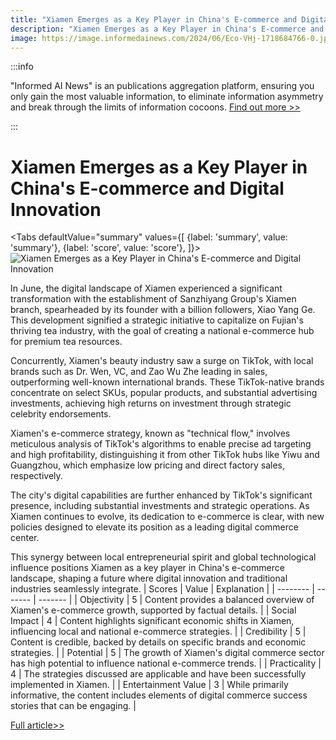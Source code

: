 ```yaml
---
title: "Xiamen Emerges as a Key Player in China's E-commerce and Digital Innovation"
description: "Xiamen Emerges as a Key Player in China's E-commerce and Digital Innovation"
image: https://image.informedainews.com/2024/06/Eco-VHj-1718684766-0.jpg
---
```



:::info

"Informed AI News" is an publications aggregation platform, ensuring you only gain the most valuable information, to eliminate information asymmetry and break through the limits of information cocoons.  [Find out more >>](/)

:::

# Xiamen Emerges as a Key Player in China's E-commerce and Digital Innovation


<Tabs
	defaultValue="summary"
	values={[
	{label: 'summary', value: 'summary'},
	{label: 'score', value: 'score'},
]}>
<TabItem value="summary">
<img
  src="https://image.informedainews.com/2024/06/Eco-VHj-1718684766-0.jpg"
  alt="Xiamen Emerges as a Key Player in China's E-commerce and Digital Innovation"
/>



In June, the digital landscape of Xiamen experienced a significant transformation with the establishment of Sanzhiyang Group's Xiamen branch, spearheaded by its founder with a billion followers, Xiao Yang Ge. This development signified a strategic initiative to capitalize on Fujian's thriving tea industry, with the goal of creating a national e-commerce hub for premium tea resources.

Concurrently, Xiamen's beauty industry saw a surge on TikTok, with local brands such as Dr. Wen, VC, and Zao Wu Zhe leading in sales, outperforming well-known international brands. These TikTok-native brands concentrate on select SKUs, popular products, and substantial advertising investments, achieving high returns on investment through strategic celebrity endorsements.

Xiamen's e-commerce strategy, known as "technical flow," involves meticulous analysis of TikTok's algorithms to enable precise ad targeting and high profitability, distinguishing it from other TikTok hubs like Yiwu and Guangzhou, which emphasize low pricing and direct factory sales, respectively.

The city's digital capabilities are further enhanced by TikTok's significant presence, including substantial investments and strategic operations. As Xiamen continues to evolve, its dedication to e-commerce is clear, with new policies designed to elevate its position as a leading digital commerce center.

This synergy between local entrepreneurial spirit and global technological influence positions Xiamen as a key player in China's e-commerce landscape, shaping a future where digital innovation and traditional industries seamlessly integrate.
</TabItem>
<TabItem value="score">
	| Scores     | Value   | Explanation |
	| -------- | ------- | ------- |
	| Objectivity  | 5    | Content provides a balanced overview of Xiamen's e-commerce growth, supported by factual details.    |
	| Social Impact | 4     | Content highlights significant economic shifts in Xiamen, influencing local and national e-commerce strategies.    |
	| Credibility    | 5    | Content is credible, backed by details on specific brands and economic strategies.    |
	| Potential    | 5    | The growth of Xiamen's digital commerce sector has high potential to influence national e-commerce trends.    |
	| Practicality    | 4    | The strategies discussed are applicable and have been successfully implemented in Xiamen.    |
	| Entertainment Value    | 3    | While primarily informative, the content includes elements of digital commerce success stories that can be engaging.    |
</TabItem>
</Tabs>

[Full article>>](https://www.36kr.com/p/2823137106528776)
